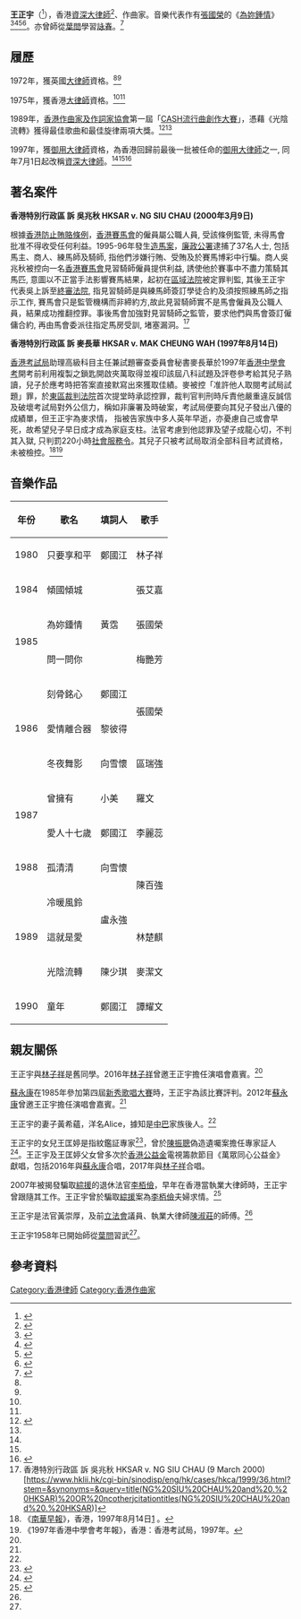 '''王正宇'''{{SC}}（{{bd|1948年|}}<ref name=":0">{{Cite web|url=http://archive.news.gov.hk/isd/ebulletin/tc/category/lawandorder/031201/html/031201tc08003.htm|title=余若海霍兆剛任高院特委法官|accessdate=2016-06-13|author=|date=2013-12-01|publisher=香港政府新聞網|archive-url=https://web.archive.org/web/20160807122246/http://archive.news.gov.hk/isd/ebulletin/tc/category/lawandorder/031201/html/031201tc08003.htm|archive-date=2016-08-07|dead-url=yes}}</ref>），香港[[資深大律師_(香港)|資深大律師]]<ref name=":1">{{Cite web|url=http://barlist.hkba.org/hkba/Bar_listCN/30.htm|title=Wong, Ching Y., S.C. 王正宇 資深大律師|accessdate=2016-06-13|author=|date=|publisher=香港大律師公會|deadurl=yes|archiveurl=https://web.archive.org/web/20160417201627/http://barlist.hkba.org/hkba/Bar_listCN/30.htm|archivedate=2016-04-17}}</ref>、作曲家。音樂代表作有[[張國榮|張國榮]]的《[[為你鍾情_(張國榮專輯)|為妳鍾情]]》<ref name=":5">{{Cite news|url=http://paper.wenweipo.com/2012/08/12/EN1208120013.htm|title=林保怡任神秘嘉賓掀高潮 蘇永康自爆台灣勒戒瘀事|last=|first=|date=2012-08-12|work=文匯報|accessdate=2012-08-12|archive-date=2016-09-27|archive-url=https://web.archive.org/web/20160927231437/http://paper.wenweipo.com/2012/08/12/EN1208120013.htm|dead-url=no}}</ref><ref name=":2">{{Cite news|url=https://hk.news.yahoo.com/%E5%A4%A7%E7%8B%80%E7%8E%8B%E6%AD%A3%E5%AE%87%E6%8E%A7%E9%8A%80%E8%A1%8C%E7%96%8F%E5%BF%BD-220207926.html|title=大狀王正宇控銀行疏忽|last=|first=|date=2013-08-08|work=星島日報|accessdate=2913-08-08|archive-date=2016-08-09|archive-url=https://web.archive.org/web/20160809104201/https://hk.news.yahoo.com/%E5%A4%A7%E7%8B%80%E7%8E%8B%E6%AD%A3%E5%AE%87%E6%8E%A7%E9%8A%80%E8%A1%8C%E7%96%8F%E5%BF%BD-220207926.html|dead-url=no}}</ref><ref name=":3">{{Cite book|title=不一樣的煙火：張國榮音樂傳奇|last=蔣|first=林|publisher=香港中和出版有限公司|year=2013|isbn=9789888200429|location=香港|pages=53}}</ref><ref name=":4">{{Cite news|url=http://news.mingpao.com/pns/dailynews/web_tc/article/20160130/s00016/1454089618084|title=林子祥被葉蒨文狂爆怪癖 40周年個唱有笑有淚|last=|first=|date=2016-01-30|work=明報|accessdate=2016-01-30|archive-date=2016-08-10|archive-url=https://web.archive.org/web/20160810061850/http://news.mingpao.com/pns/dailynews/web_tc/article/20160130/s00016/1454089618084|dead-url=no}}</ref>。亦曾師從[[葉問|葉問]]學習[[咏春拳|詠春]]。<ref name=":6">{{Cite news|url=http://orientaldaily.on.cc/cnt/entertainment/20111125/00282_039.html|title=葉問弟子簡華捷弘揚正宗|last=|first=|date=2011-11-25|work=東方日報|accessdate=2011-11-25|archive-date=2011-11-27|archive-url=https://web.archive.org/web/20111127202650/http://orientaldaily.on.cc/cnt/entertainment/20111125/00282_039.html|dead-url=no}}</ref>

== 履歷 ==
1972年，獲英國[[大律師|大律師]]資格。<ref name=":0" /><ref name=":1" />

1975年，獲香港[[大律師|大律師]]資格。<ref name=":0" /><ref name=":1" />

1989年，[[香港作曲家及作詞家協會|香港作曲家及作詞家協會]]第一屆「[[CASH流行曲創作大賽|CASH流行曲創作大賽]]」，憑藉《光陰流轉》獲得最佳歌曲和最佳旋律兩項大獎。<ref>{{Cite web|url=http://www.cash.org.hk/tc/index.php?main=3&id=23&preview=1|title=CASH流行曲創作大賽|accessdate=2016-06-13|author=|date=|publisher=香港作曲家及作詞家協會|archive-url=https://web.archive.org/web/20160806091532/http://www.cash.org.hk/tc/index.php?main=3&id=23&preview=1|archive-date=2016-08-06|dead-url=yes}}</ref><ref name=":3" />

1997年，獲[[御用大律師|御用大律師]]資格，為香港回歸前最後一批被任命的[[御用大律師|御用大律師]]之一, 同年7月1日起改稱[[資深大律師_(香港)|資深大律師]]。<ref name=":0" /><ref name=":1" /><ref>{{Cite news|url=http://hk.apple.nextmedia.com/news/art/20070327/6943169|title=9710年前後改稱資深大律師「御用」銜頭成歷史|last=|first=|date=2007-03-27|work=蘋果日報|accessdate=2007-03-27}}</ref>

==著名案件==

'''香港特別行政區 訴 吳兆秋  HKSAR  v.  NG SIU CHAU (2000年3月9日)'''

根據[[香港|香港]][[防止賄賂條例|防止賄賂條例]]，[[香港賽馬會|香港賽馬會]]的僱員屬公職人員, 受該條例監管, 未得馬會批准不得收受任何利益。1995-96年發生[[造馬案|造馬案]]，[[廉政公署|廉政公署]]逮捕了37名人士, 包括馬主、商人、練馬師及騎師, 指他們涉嫌行賄、受賄及於賽馬博彩中行騙。商人吳兆秋被控向一名[[香港賽馬會|香港賽馬會]]見習騎師僱員提供利益, 誘使他於賽事中不盡力策騎其馬匹, 意圖以不正當手法影響賽馬結果，起初在[[區域法院|區域法院]]被定罪判監, 其後王正宇代表吳上訴至[[終審法院|終審法院]], 指見習騎師是與練馬師簽訂學徒合約及須按照練馬師之指示工作, 賽馬會只是監管機構而非締約方,故此見習騎師實不是馬會僱員及公職人員，結果成功推翻控罪。事後馬會加強對見習騎師之監管，要求他們與馬會簽訂僱傭合約, 再由馬會委派往指定馬房受訓, 堵塞漏洞。<ref>香港特別行政區 訴 吳兆秋  HKSAR  v.  NG SIU CHAU  (9 March 2000) [https://www.hklii.hk/cgi-bin/sinodisp/eng/hk/cases/hkca/1999/36.html?stem=&synonyms=&query=title(NG%20SIU%20CHAU%20and%20.%20HKSAR)%20OR%20ncotherjcitationtitles(NG%20SIU%20CHAU%20and%20.%20HKSAR)]</ref>

'''香港特別行政區 訴 麥長華 HKSAR v. MAK CHEUNG WAH (1997年8月14日)''' 

[[香港考試局|香港考試局]]助理高級科目主任兼試題審查委員會秘書麥長華於1997年[[香港中學會考|香港中學會考]]開考前利用複製之鎖匙開啟夾萬取得並複印該屆八科試題及評卷參考給其兒子熟讀，兒子於應考時把答案直接默寫出來獲取佳績。麥被控「准許他人取閱考試局試題」罪，於[[東區裁判法院|東區裁判法院]]首次提堂時承認控罪，裁判官判刑時斥責他嚴重違反誠信及破壞考試局對外公信力，稱如非廉署及時破案，考試局便要向其兒子發出八優的成績單，但王正宇為麥求情， 指被告家族中多人英年早逝，亦憂慮自己或會早死，故希望兒子早日成才成為家庭支柱。法官考慮到他認罪及望子成龍心切，不判其入獄, 只判罰220小時[[社會服務令|社會服務令]]。其兒子只被考試局取消全部科目考試資格，未被檢控。<ref>《[[南華早報|南華早報]]》，香港，1997年8月14日[https://www.scmp.com/article/207504/exam-answers-stolen-son] {{Wayback|url=https://www.scmp.com/article/207504/exam-answers-stolen-son |date=20200818233252 }}。</ref><ref>《1997年香港中學會考年報》，香港：香港考試局，1997年。</ref>

==音樂作品==
{| class="wikitable"
! 年份
! 歌名
! 填詞人
! 歌手
|-
| 1980
| 只要享和平
| 鄭國江
| 林子祥
|-
| 1984
| 傾國傾城
| rowspan="3" | 黃霑
| 張艾嘉
|-
| rowspan="2" | 1985
| 為妳鍾情
| 張國榮
|-
| 問一問你
| 梅艷芳
|-
| rowspan="3" | 1986
| 刻骨銘心
| 鄭國江
| rowspan="2" | 張國榮
|-
| 愛情離合器
| 黎彼得
|-
| 冬夜舞影
| 向雪懷
| 區瑞強
|-
| rowspan="2" | 1987
| 曾擁有
| 小美
| 羅文
|-
| 愛人十七歲
| 鄭國江
| 李麗蕊
|-
| 1988
| 孤清清
| rowspan="1" | 向雪懷
| rowspan="2" | 陳百強
|-
| rowspan="3" | 1989
| 冷暖風鈴
| rowspan="2" | 盧永強
|-
| 這就是愛
| 林楚麒
|-
| 光陰流轉
| 陳少琪
| 麥潔文
|-
| 1990
| 童年
| 鄭國江
| 譚耀文
|}

== 親友關係 ==
王正宇與[[林子祥|林子祥]]是舊同學。2016年[[林子祥|林子祥]]曾邀王正宇擔任演唱會嘉賓。<ref name=":4" />

[[蘇永康|蘇永康]]在1985年參加第四屆[[TVB全球華人新秀歌唱大賽|新秀歌唱大賽]]時，王正宇為該比賽評判。2012年[[蘇永康|蘇永康]]曾邀王正宇擔任演唱會嘉賓。<ref name=":5" />

王正宇的妻子黃希蘊，洋名Alice，據知是[[中華巴士|中巴]]家族後人。<ref name=":2" />

王正宇的女兒王匡婷是指紋鑑証專家<ref>{{Cite web|url=https://theinitium.com/article/20151105-hongkong-murdercase/|title=翻開「無屍奇案」檔案，進入偵查尋兇現場|accessdate=2016-06-13|author=黃銘浩|date=2016-05-06|publisher=端傳媒|archive-date=2016-07-19|archive-url=https://web.archive.org/web/20160719203557/https://theinitium.com/article/20151105-hongkong-murdercase/|dead-url=no}}</ref>，曾於[[陳振聰|陳振聰]]偽造遺囑案擔任專家証人<ref>{{Cite news|url=http://orientaldaily.on.cc/cnt/news/20120523/00176_036.html|title=陳振聰兒子曝光 出庭撐父|last=|first=|date=2012-05-23|work=東方日報|accessdate=2012-05-23|archive-date=2012-05-25|archive-url=https://web.archive.org/web/20120525025441/http://orientaldaily.on.cc/cnt/news/20120523/00176_036.html|dead-url=no}}</ref>。王正宇及王匡婷父女曾多次於[[香港公益金|香港公益金]]電視籌款節目《萬眾同心公益金》獻唱，包括2016年與[[蘇永康|蘇永康]]合唱，2017年與[[林子祥|林子祥]]合唱。

2007年被揭發騙取[[綜合社會保障援助計劃|綜援]]的退休法官[[李栢儉|李栢儉]]，早年在香港當執業大律師時，王正宇曾跟隨其工作。王正宇曾於騙取[[綜合社會保障援助計劃|綜援]]案為[[李栢儉|李栢儉]]夫婦求情。<ref>{{Cite news|url=http://hk.apple.nextmedia.com/news/art/20070127/6757563|title=退休呃綜援　李栢儉夫婦囚11月 紳士法官剃鬚入獄|last=|first=|date=2007-01-27|work=蘋果日報|accessdate=2007-01-27|archive-date=2016-08-10|archive-url=https://web.archive.org/web/20160810094729/http://hk.apple.nextmedia.com/news/art/20070127/6757563|dead-url=no}}</ref>

王正宇是法官黃崇厚，及前[[香港立法會|立法會]]議員、執業大律師[[陳淑莊|陳淑莊]]的師傅。<ref name=":2" />

王正宇1958年已開始師從[[葉問|葉問]]習武<ref name=":6" />。

== 參考資料 ==

[[Category:香港律師|Category:香港律師]]
[[Category:香港作曲家|Category:香港作曲家]]